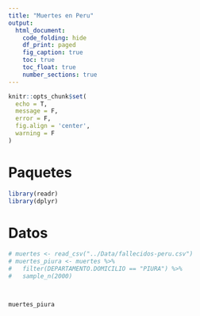 ```yaml
---
title: "Muertes en Peru"
output: 
  html_document:
    code_folding: hide
    df_print: paged
    fig_caption: true
    toc: true
    toc_float: true
    number_sections: true
---
```


```r
knitr::opts_chunk$set(
  echo = T,
  message = F,
  error = F,
  fig.align = 'center',
  warning = F
)
```

# Paquetes

```r
library(readr)
library(dplyr)
```

# Datos

```r
# muertes <- read_csv("../Data/fallecidos-peru.csv")
# muertes_piura <- muertes %>%
#   filter(DEPARTAMENTO.DOMICILIO == "PIURA") %>%
#   sample_n(2000)



muertes_piura
```
